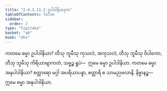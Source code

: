 ```yaml
---
title: "2.4.2.11.2 ဥပါဒါနိယဒုက"
tableOfContents: false
sidebar:
  order: 2
type: "tipitaka"
basket: "ab"
book: "dhs"
---
```



<DynamicBreadcrumb />

<Division number="1555" book="dhs">

<Paragraph number="2266" book="dhs">
ကတမေ ဓမ္မာ ဥပါဒါနိယာ? တီသု ဘူမီသု ကုသလံ, အကုသလံ, တီသု ဘူမီသု ဝိပါကော, တီသု ဘူမီသု ကိရိယာဗျာကတံ, သဗ္ဗဉ္စ ရူပံ—  ဣမေ ဓမ္မာ ဥပါဒါနိယာ.
</Paragraph>

</Division>
<Division number="1556" book="dhs">

<Paragraph number="2267" book="dhs">
ကတမေ ဓမ္မာ အနုပါဒါနိယာ? စတ္တာရော မဂ္ဂါ အပရိယာပန္နာ, စတ္တာရိ စ သာမညဖလာနိ, နိဗ္ဗာနဉ္စ—  ဣမေ ဓမ္မာ အနုပါဒါနိယာ.
</Paragraph>
</Division>
